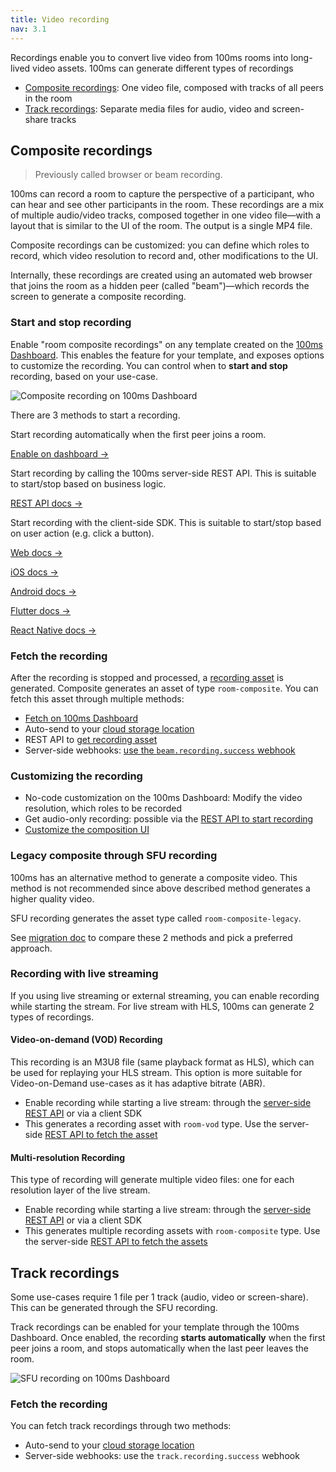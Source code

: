 ```yaml
---
title: Video recording
nav: 3.1
---
```


Recordings enable you to convert live video from 100ms rooms into long-lived video assets. 100ms can generate different types of recordings

- [Composite recordings](#composite-recordings): One video file, composed with tracks of all peers in the room
- [Track recordings](#track-recordings): Separate media files for audio, video and screen-share tracks

## Composite recordings

> Previously called browser or beam recording.

100ms can record a room to capture the perspective of a participant, who can hear and see other participants in the room. These recordings are a mix of multiple audio/video tracks, composed together in one video file—with a layout that is similar to the UI of the room. The output is a single MP4 file.

Composite recordings can be customized: you can define which roles to record, which video resolution to record and, other modifications to the UI.

Internally, these recordings are created using an automated web browser that joins the room as a hidden peer (called "beam")—which records the screen to generate a composite recording.

### Start and stop recording

Enable "room composite recordings" on any template created on the [100ms Dashboard](https://dashboard.100ms.live). This enables the feature for your template, and exposes options to customize the recording. You can control when to **start and stop** recording, based on your use-case.

![Composite recording on 100ms Dashboard](/docs/v2/composite-recording-dashboard.png)

There are 3 methods to start a recording.

<FlexContainer>

<Callout icon="link" title="Auto-start">
Start recording automatically when the first peer joins a room.
<br/>

[Enable on dashboard →](/docs/v2/auto-start-dashboard.png)

</Callout>

<Callout icon="link" title="Start with API">
Start recording by calling the 100ms server-side REST API. This is suitable to start/stop based on business logic.
<br/>

[REST API docs →](/server-side/v2/how-to-guides/recordings/overview)

</Callout>

<Callout icon="shield" title="Start from SDK">
Start recording with the client-side SDK. This is suitable to start/stop based on user action (e.g. click a button).
<br/>

[Web docs →](/javascript/v2/how-to-guides/record-and-live-stream/rtmp-recording)

[iOS docs →](/ios/v2/how-to-guides/record-and-live-stream/rtmp-recording)

[Android docs →](/android/v2/how-to-guides/record-and-live-stream/rtmp-recording)

[Flutter docs →](/flutter/v2/how-to-guides/record-and-live-stream/recording)

[React Native docs →](/react-native/v2/how-to-guides/record-and-live-stream/recording)

</Callout>

</FlexContainer>

### Fetch the recording

After the recording is stopped and processed, a [recording asset](/server-side/v2/api-reference/recording-assets/overview) is generated. Composite generates an asset of type `room-composite`. You can fetch this asset through multiple methods:

* [Fetch on 100ms Dashboard](./storage#using-the-100ms-dashboard)
* Auto-send to your [cloud storage location](./storage)
* REST API to [get recording asset](/server-side/v2/api-reference/recording-assets/get-asset)
* Server-side webhooks: [use the `beam.recording.success` webhook](/server-side/v2/how-to-guides/configure-webhooks/webhook#beamrecordingsuccess)

### Customizing the recording

- No-code customization on the 100ms Dashboard: Modify the video resolution, which roles to be recorded
- Get audio-only recording: possible via the [REST API to start recording](/server-side/v2/how-to-guides/recordings/customize)
- [Customize the composition UI](./../ui-composition)

### Legacy composite through SFU recording

100ms has an alternative method to generate a composite video. This method is not recommended since above described method generates a higher quality video.

SFU recording generates the asset type called `room-composite-legacy`.

See [migration doc](./migrating) to compare these 2 methods and pick a preferred approach.

### Recording with live streaming

If you using live streaming or external streaming, you can enable recording while starting the stream. For live stream with HLS, 100ms can generate 2 types of recordings.

#### Video-on-demand (VOD) Recording

This recording is an M3U8 file (same playback format as HLS), which can be used for replaying your HLS stream. This option is more suitable for Video-on-Demand use-cases as it has adaptive bitrate (ABR).

- Enable recording while starting a live stream: through the [server-side REST API](/server-side/v2/api-reference/live-streams/start-live-stream-for-room) or via a client SDK
- This generates a recording asset with `room-vod` type. Use the server-side [REST API to fetch the asset](/server-side/v2/api-reference/recording-assets/get-asset)

#### Multi-resolution Recording

This type of recording will generate multiple video files: one for each resolution layer of the live stream.

- Enable recording while starting a live stream: through the [server-side REST API](/server-side/v2/api-reference/live-streams/start-live-stream-for-room) or via a client SDK
- This generates multiple recording assets with `room-composite` type. Use the server-side [REST API to fetch the assets](/server-side/v2/api-reference/recording-assets/get-asset)

## Track recordings

Some use-cases require 1 file per 1 track (audio, video or screen-share). This can be generated through the SFU recording.

Track recordings can be enabled for your template through the 100ms Dashboard. Once enabled, the recording **starts automatically** when the first peer joins a room, and stops automatically when the last peer leaves the room.

![SFU recording on 100ms Dashboard](/docs/v2/sfu-recording-dashboard.png)

### Fetch the recording

You can fetch track recordings through two methods:

* Auto-send to your [cloud storage location](./storage)
* Server-side webhooks: use the `track.recording.success` webhook
